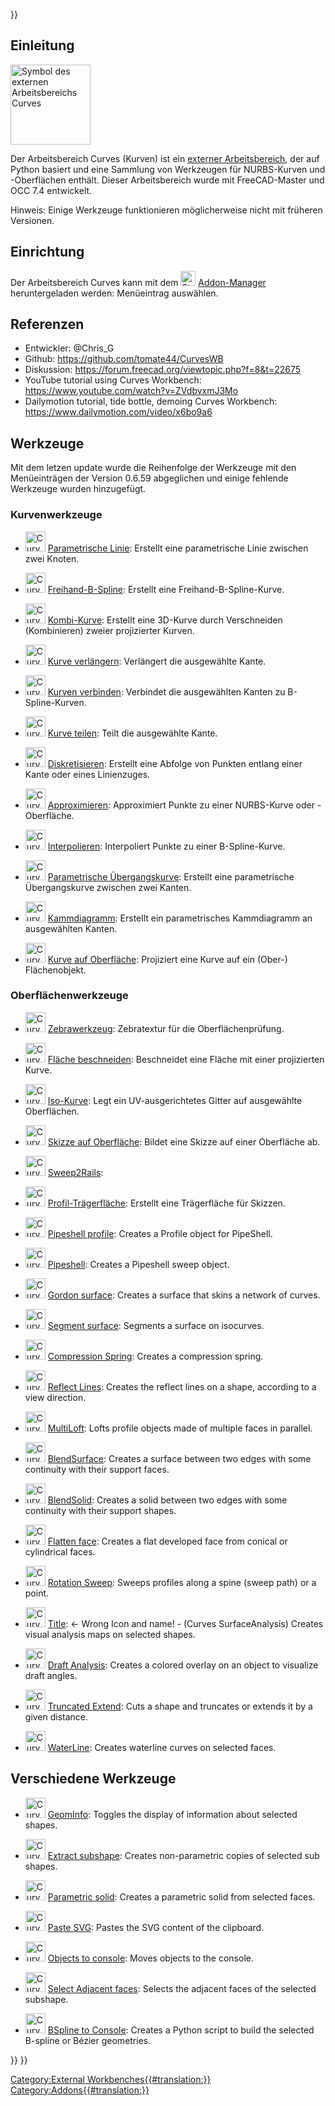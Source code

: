 <languages/>
{{UnfinishedDocu{{#translation:}}}}


<span id="Introduction"></span>
==Einleitung==

[[Image:Curves_workbench_icon.svg|thumb|128px|Symbol des externen Arbeitsbereichs Curves]]
{{TOCright}}

Der Arbeitsbereich Curves (Kurven) ist ein [[External_workbenches/de|externer Arbeitsbereich]], der auf Python basiert und eine Sammlung von Werkzeugen für NURBS-Kurven und -Oberflächen enthält. Dieser Arbeitsbereich wurde mit FreeCAD-Master und OCC 7.4 entwickelt.

Hinweis: Einige Werkzeuge funktionieren möglicherweise nicht mit früheren Versionen.

<span id="Installation"></span>
==Einrichtung==

Der Arbeitsbereich Curves kann mit dem [[Image:Std_AddonMgr.svg|24px|link=Std_AddonMgr]] [[Std_AddonMgr/de|Addon-Manager]] heruntergeladen werden: Menüeintrag {{MenuCommand|Werkzeuge → Addon-Manager}} auswählen.

<span id="References"></span>
==Referenzen==

* Entwickler: @Chris_G
* Github: https://github.com/tomate44/CurvesWB
* Diskussion: https://forum.freecad.org/viewtopic.php?f=8&t=22675
* YouTube tutorial using Curves Workbench: https://www.youtube.com/watch?v=ZVdbvxmJ3Mo
* Dailymotion tutorial, tide bottle, demoing Curves Workbench: https://www.dailymotion.com/video/x6bo9a6

<span id="Tools"></span>
==Werkzeuge==

Mit dem letzen update wurde die Reihenfolge der Werkzeuge mit den Menüeinträgen der Version 0.6.59 abgeglichen und einige fehlende Werkzeuge wurden hinzugefügt.

<span id="Curve_tools"></span>
===Kurvenwerkzeuge===

* [[Image:Curves_Line.svg|32px]] [[Curves_Line/de|Parametrische Linie]]: Erstellt eine parametrische Linie zwischen zwei Knoten.

* [[Image:Curves_EditableSpline.svg|32px]] [[Curves_EditableSpline/de|Freihand-B-Spline]]: Erstellt eine Freihand-B-Spline-Kurve.

* [[Image:Curves_MixedCurve.svg|32px]] [[Curves_MixedCurve/de|Kombi-Kurve]]: Erstellt eine 3D-Kurve durch Verschneiden (Kombinieren) zweier projizierter Kurven.

* [[Image:Curves_ExtendCurve.svg|32px]] [[Curves_ExtendCurve/de|Kurve verlängern]]: Verlängert die ausgewählte Kante.

* [[Image:Curves_JoinCurve.svg|32px]] [[Curves_JoinCurve/de|Kurven verbinden]]: Verbindet die ausgewählten Kanten zu B-Spline-Kurven.

* [[Image:Curves_SplitCurve.svg|32px]] [[Curves_SplitCurve/de|Kurve teilen]]: Teilt die ausgewählte Kante.

* [[Image:Curves_Discretize.svg|32px]] [[Curves_Discretize/de|Diskretisieren]]: Erstellt eine Abfolge von Punkten entlang einer Kante oder eines Linienzuges.

* [[Image:Curves_Approximate.svg|32px]] [[Curves_Approximate/de|Approximieren]]: Approximiert Punkte zu einer NURBS-Kurve oder -Oberfläche.

* [[Image:Curves_Interpolate.svg|32px]] [[Curves_Interpolate/de|Interpolieren]]: Interpoliert Punkte zu einer B-Spline-Kurve.

* [[Image:Curves_ParametricBlendCurve.svg|32px]] [[Curves_ParametricBlendCurve/de|Parametrische Übergangskurve]]: Erstellt eine parametrische Übergangskurve zwischen zwei Kanten.

* [[Image:Curves_ParametricComb.svg|32px]] [[Curves_ParametricComb/de|Kammdiagramm]]: Erstellt ein parametrisches Kammdiagramm an ausgewählten Kanten.

* [[Image:Curves_CurveOnSurface.svg|32px]] [[Curves_CurveOnSurface/de|Kurve auf Oberfläche]]: Projiziert eine Kurve auf ein (Ober-) Flächenobjekt.

<span id="Surface_tools"></span>
===Oberflächenwerkzeuge===

* [[Image:Curves_ZebraTool.svg|32px]] [[Curves_ZebraTool/de|Zebrawerkzeug]]: Zebratextur für die Oberflächenprüfung.

* [[Image:Curves_TrimFace.svg|32px]] [[Curves_TrimFace/de|Fläche beschneiden]]: Beschneidet eine Fläche mit einer projizierten Kurve.

* [[Image:Curves_IsoCurve.svg|32px]] [[Curves_IsoCurve/de|Iso-Kurve]]: Legt ein UV-ausgerichtetes Gitter auf ausgewählte Oberflächen.

* [[Image:Curves_SketchOnSurface.svg|32px]] [[Curves_SketchOnSurface/de|Skizze auf Oberfläche]]: Bildet eine Skizze auf einer Oberfläche ab.

* [[Image:Curves_Sweep2Rails.svg|32px]] [[Curves_Sweep2Rails/de|Sweep2Rails]]:

* [[Image:Curves_ProfileSupport.svg|32px]] [[Curves_ProfileSupport/de|Profil-Trägerfläche]]: Erstellt eine Trägerfläche für Skizzen.

* [[Image:Curves_PipeshellProfile.svg|32px]] [[Curves_PipeshellProfile|Pipeshell profile]]: Creates a Profile object for PipeShell.

* [[Image:Curves_Pipeshell.svg|32px]] [[Curves_Pipeshell|Pipeshell]]: Creates a Pipeshell sweep object.

* [[Image:Curves_GordonSurface.svg|32px]] [[Curves_GordonSurface|Gordon surface]]: Creates a surface that skins a network of curves.

* [[Image:Curves_SegmentSurface.svg|32px]] [[Curves_SegmentSurface|Segment surface]]: Segments a surface on isocurves.

* [[Image:Curves_CompressionSpring.svg|32px]] [[Curves_CompressionSpring|Compression Spring]]: Creates a compression spring.

* [[Image:Curves_ReflectLines.svg|32px]] [[Curves_ReflectLines|Reflect Lines]]: Creates the reflect lines on a shape, according to a view direction.

* [[Image:Curves_MultiLoft.svg|32px]] [[Curves_MultiLoft|MultiLoft]]: Lofts profile objects made of multiple faces in parallel.

* [[Image:Curves_BlendSurf2.svg|32px]] [[Curves_BlendSurf2|BlendSurface]]: Creates a surface between two edges with some continuity with their support faces.

* [[Image:Curves_BlendSolid.svg|32px]] [[Curves_BlendSolid|BlendSolid]]: Creates a solid between two edges with some continuity with their support shapes.

* [[Image:Curves_FlattenFace.svg|32px]] [[Curves_FlattenFace|Flatten face]]: Creates a flat developed face from conical or cylindrical faces.

* [[Image:Curves_RotationSweep.svg|32px]] [[Curves_RotationSweep|Rotation Sweep]]: Sweeps profiles along a spine (sweep path) or a point.

* [[Image:Curves_ZebraTool.svg|32px]] [[Curves_SurfaceAnalysis|Title]]: <- Wrong Icon and name! - (Curves SurfaceAnalysis) Creates visual analysis maps on selected shapes.

* [[Image:Curves_DraftAnalysis.svg|32px]] [[Curves_DraftAnalysis|Draft Analysis]]: Creates a colored overlay on an object to visualize draft angles.

* [[Image:Curves_TruncateExtend.svg|32px]] [[Curves_TruncateExtend|Truncated Extend]]: Cuts a shape and truncates or extends it by a given distance.

* [[Image:Curves_WaterlineCurves.svg|32px]] [[Curves_WaterlineCurves|WaterLine]]: Creates waterline curves on selected faces.

<span id="Miscellaneous_tools"></span>
==Verschiedene Werkzeuge==

* [[Image:Curves_GeomInfo.svg|32px]] [[Curves_GeomInfo|GeomInfo]]: Toggles the display of information about selected shapes.

* [[Image:Curves_ExtractSubshape.svg|32px]] [[Curves_ExtractSubshape|Extract subshape]]: Creates non-parametric copies of selected sub shapes.

* [[Image:Curves_ParametricSolid.svg|32px]] [[Curves_ParametricSolid|Parametric solid]]: Creates a parametric solid from selected faces.

* [[Image:Curves_PasteSVG.svg|32px]] [[Curves_PasteSVG|Paste SVG]]: Pastes the SVG content of the clipboard.

* [[Image:Curves_ToConsole.svg|32px]] [[Curves_ToConsole|Objects to console]]: Moves objects to the console.

* [[Image:Curves_AdjacentFaces.svg|32px]] [[Curves_AdjacentFaces|Select Adjacent faces]]: Selects the adjacent faces of the selected subshape.

* [[Image:Curves_BSplineToConsole.svg|32px]] [[Curves_BSplineToConsole|BSpline to Console]]: Creates a Python script to build the selected B-spline or Bézier geometries.


{{Curves Tools navi{{#translation:}}}}
{{Userdocnavi{{#translation:}}}}
[[Category:External Workbenches{{#translation:}}]]
[[Category:Addons{{#translation:}}]]